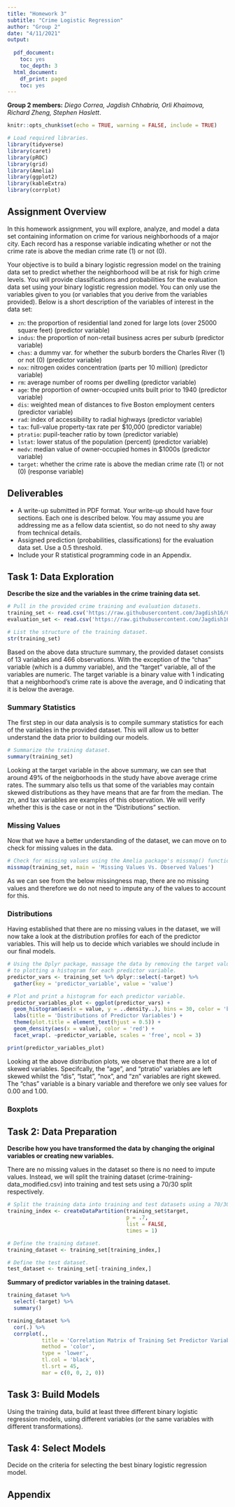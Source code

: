 ```yaml
---
title: "Homework 3"
subtitle: "Crime Logistic Regression"
author: "Group 2"
date: "4/11/2021"
output:
  
  pdf_document:
    toc: yes
    toc_depth: 3
  html_document:
    df_print: paged
    toc: yes
---
```


**Group 2 members:** _Diego Correa, Jagdish Chhabria, Orli Khaimova, Richard Zheng, Stephen Haslett_.

```r
knitr::opts_chunk$set(echo = TRUE, warning = FALSE, include = TRUE)

# Load required libraries.
library(tidyverse)
library(caret)
library(pROC)
library(grid)
library(Amelia)
library(ggplot2)
library(kableExtra)
library(corrplot)
```


## Assignment Overview

In this homework assignment, you will explore, analyze, and model a data set containing information on crime for various neighborhoods of a major city. Each record has a response variable indicating whether or not the crime rate is above the median crime rate (1) or not (0).

Your objective is to build a binary logistic regression model on the training data set to predict whether the neighborhood will be at risk for high crime levels. You will provide classifications and probabilities for the evaluation data set using your binary logistic regression model. You can only use the variables given to you (or variables that you derive from the variables provided). Below is a short description of the variables of interest in the data set:

* `zn`: the proportion of residential land zoned for large lots (over 25000 square feet) (predictor variable)
* `indus`: the proportion of non-retail business acres per suburb (predictor variable)
* `chas`: a dummy var. for whether the suburb borders the Charles River (1) or not (0) (predictor variable)
* `nox`: nitrogen oxides concentration (parts per 10 million) (predictor variable)
* `rm`: average number of rooms per dwelling (predictor variable)
* `age`: the proportion of owner-occupied units built prior to 1940 (predictor variable)
* `dis`: weighted mean of distances to five Boston employment centers (predictor variable)
* `rad`: index of accessibility to radial highways (predictor variable)
* `tax`: full-value property-tax rate per $10,000 (predictor variable)
* `ptratio`: pupil-teacher ratio by town (predictor variable)
* `lstat`: lower status of the population (percent) (predictor variable)
* `medv`: median value of owner-occupied homes in $1000s (predictor variable)
* `target`: whether the crime rate is above the median crime rate (1) or not (0) (response variable)

\clearpage

## Deliverables

* A write-up submitted in PDF format. Your write-up should have four sections. Each one is described below. You may assume you are addressing me as a fellow data scientist, so do not need to shy away from technical details.
* Assigned prediction (probabilities, classifications) for the evaluation data set. Use a 0.5 threshold.
* Include your R statistical programming code in an Appendix.

## Task 1: Data Exploration

**Describe the size and the variables in the crime training data set.**

```r
# Pull in the provided crime training and evaluation datasets.
training_set <- read.csv('https://raw.githubusercontent.com/Jagdish16/CUNY_DATA_621/main/homework%203/crime-training-data_modified.csv')
evaluation_set <- read.csv('https://raw.githubusercontent.com/Jagdish16/CUNY_DATA_621/main/homework%203/crime-evaluation-data_modified.csv')

# List the structure of the training dataset.
str(training_set)
```

Based on the above data structure summary, the provided dataset consists of 13 variables and 466 observations. With the exception of the
"chas" variable (which is a dummy variable), and the "target" variable, all of the variables are numeric. The target variable is a binary value with 1 indicating that a neighborhood's crime rate is above the average, and 0 indicating that it is below the average.

\clearpage

### Summary Statistics

The first step in our data analysis is to compile summary statistics for each of the variables in the provided dataset. This will allow us to better understand the data prior to building our models.

```r
# Summarize the training dataset.
summary(training_set)
```



Looking at the target variable in the above summary, we can see that around 49% of the neigborhoods in the study have above average crime rates. The summary also tells us that some of the variables may contain skewed distributions as they have means that are far from the median. The zn, and tax variables are examples of this observation. We will verify whether this is the case or not in the "Distributions" section.

\clearpage

### Missing Values

Now that we have a better understanding of the dataset, we can move on to check for missing values in the data.

```r
# Check for missing values using the Amelia package's missmap() function.
missmap(training_set, main = 'Missing Values Vs. Observed Values')
```

As we can see from the below missingness map, there are no missing values and therefore we do not need to impute any of the values to account for this.

\clearpage

### Distributions

Having established that there are no missing values in the dataset, we will now take a look at the distribution profiles for each of the predictor variables. This will help us to decide which variables we should include in our final models.

```r
# Using the Dplyr package, massage the data by removing the target value prior
# to plotting a histogram for each predictor variable.
predictor_vars <- training_set %>% dplyr::select(-target) %>%
  gather(key = 'predictor_variable', value = 'value')

# Plot and print a histogram for each predictor variable.
predictor_variables_plot <- ggplot(predictor_vars) +
  geom_histogram(aes(x = value, y = ..density..), bins = 30, color = 'blue') +
  labs(title = 'Distributions of Predictor Variables') +
  theme(plot.title = element_text(hjust = 0.5)) +
  geom_density(aes(x = value), color = 'red') +
  facet_wrap(. ~predictor_variable, scales = 'free', ncol = 3)

print(predictor_variables_plot)
```

Looking at the above distribution plots, we observe that there are a lot of skewed variables. Specifcally, the "age", and "ptratio" variables are left skewed whilst the "dis", "lstat", "nox", and "zn" variables are right skewed. The "chas" variable is a binary variable and therefore we only see values for 0.00 and 1.00.

\clearpage

### Boxplots


## Task 2: Data Preparation

**Describe how you have transformed the data by changing the original variables or creating new variables.**

There are no missing values in the dataset so there is no need to impute values. Instead, we will split the training dataset (crime-training-data_modified.csv) into training and test sets using a 70/30 split respectively.

```r
# Split the training data into training and test datasets using a 70/30 split ratio.
training_index <- createDataPartition(training_set$target,
                                      p = .7,
                                      list = FALSE,
                                      times = 1)

# Define the training dataset.
training_dataset <- training_set[training_index,]

# Define the test dataset.
test_dataset <- training_set[-training_index,]
```

**Summary of predictor variables in the training dataset.**

```r
training_dataset %>%
  select(-target) %>%
  summary()
```


```r
training_dataset %>%
  cor(.) %>%
  corrplot(.,
           title = 'Correlation Matrix of Training Set Predictor Variables',
           method = 'color',
           type = 'lower',
           tl.col = 'black',
           tl.srt = 45,
           mar = c(0, 0, 2, 0))
```



## Task 3: Build Models

Using the training data, build at least three different binary logistic regression models, using different variables (or the same variables with different transformations).


## Task 4: Select Models

Decide on the criteria for selecting the best binary logistic regression model.


## Appendix
